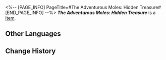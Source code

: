 <%-- [PAGE_INFO]
PageTitle=#The Adventurous Moles: Hidden Treasure#
[END_PAGE_INFO] --%>
{{Item Infobox
|title       = ''The Adventurous Moles: Hidden Treasure''
|id          = 300200
|image       = Item ''The Adventurous Moles- Hidden Treasure''.png
|type        = 
|invCategory = Valuables
|rarity      = 3
|effect      = 
|description = The on-sale collectors' edition containing the entirety of ''The Adventurous Moles: Hidden Treasure''.
}}
{{Description|A children's adventure book very popular in Belobog.}}
'''''The Adventurous Moles: Hidden Treasure''''' is a [[Item]].

==Other Languages==
{{Other Languages
|en   = ''The Adventurous Moles: Hidden Treasure''
|zhs  = 《冒险鼹鼠队：隐形的宝藏》
|zht  = 《冒險鼴鼠隊：隱形的寶藏》
|ja   = 『モグラ冒険隊・見えない宝物』
|ko   = ≪두더지 모험단: 숨겨진 보물≫
|es   = Los topos aventureros: el tesoro invisible
|fr   = ''Les Taupes aventurières : Le trésor caché''
|ru   = Кроты-приключенцы: Спрятанное сокровище
|th   = "การผจญภัยของแก๊งตัวตุ่น: สมบัติเร้นลับ"
|vi   = "Đội Chuột Chũi Phiêu Lưu: Kho Báu Ẩn Giấu"
|de   = „Die abenteuerlustigen Maulwürfe: Verborgener Schatz“
|id   = "Petualang The Moles: Harta Karun Tersembunyi"
|pt   = "As Toupeiras Aventureiras: Tesouro Escondido"
}}

==Change History==
{{Change History|1.0}}